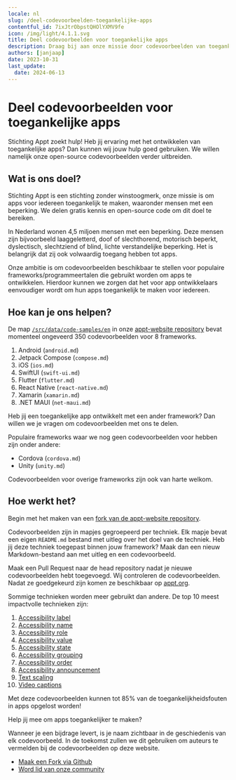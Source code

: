 ```yaml
---
locale: nl
slug: /deel-codevoorbeelden-toegankelijke-apps
contentful_id: 7ixJtrObpstQHOlYXMV9fe
icon: /img/light/4.1.1.svg
title: Deel codevoorbeelden voor toegankelijke apps
description: Draag bij aan onze missie door codevoorbeelden van toegankelijke apps te delen.
authors: [janjaap]
date: 2023-10-31
last_update:
  date: 2024-06-13
---
```


# Deel codevoorbeelden voor toegankelijke apps

Stichting Appt zoekt hulp! Heb jij ervaring met het ontwikkelen van toegankelijke apps? Dan kunnen wij jouw hulp goed gebruiken. We willen namelijk onze open-source codevoorbeelden verder uitbreiden.

## Wat is ons doel?

Stichting Appt is een stichting zonder winstoogmerk, onze missie is om apps voor iedereen toegankelijk te maken, waaronder mensen met een beperking. We delen gratis kennis en open-source code om dit doel te bereiken.

In Nederland wonen 4,5 miljoen mensen met een beperking. Deze mensen zijn bijvoorbeeld laaggeletterd, doof of slechthorend, motorisch beperkt, dyslectisch, slechtziend of blind, lichte verstandelijke beperking. Het is belangrijk dat zij ook volwaardig toegang hebben tot apps.

Onze ambitie is om codevoorbeelden beschikbaar te stellen voor populaire frameworks/programmeertalen die gebruikt worden om apps te ontwikkelen. Hierdoor kunnen we zorgen dat het voor app ontwikkelaars eenvoudiger wordt om hun apps toegankelijk te maken voor iedereen.

## Hoe kan je ons helpen?

De map [`/src/data/code-samples/en`](https://github.com/appt-org/appt-website/tree/develop/src/data/code-samples/en) in onze [appt-website repository](https://github.com/appt-org/appt-website) bevat momenteel ongeveerd 350 codevoorbeelden voor 8 frameworks.

1. Android (`android.md`)
2. Jetpack Compose (`compose.md`)
3. iOS (`ios.md`)
4. SwiftUI (`swift-ui.md`)
5. Flutter (`flutter.md`)
6. React Native (`react-native.md`)
7. Xamarin (`xamarin.md`)
8. .NET MAUI (`net-maui.md`)

Heb jij een toegankelijke app ontwikkelt met een ander framework? Dan willen we je vragen om codevoorbeelden met ons te delen.

Populaire frameworks waar we nog geen codevoorbeelden voor hebben zijn onder andere:

- Cordova (`cordova.md`)
- Unity (`unity.md`)

Codevoorbeelden voor overige frameworks zijn ook van harte welkom.

## Hoe werkt het?

Begin met het maken van een [fork van de appt-website repository](https://github.com/appt-org/appt-website/fork).

Codevoorbeelden zijn in mapjes gegroepeerd per techniek. Elk mapje bevat een eigen `README.md` bestand met uitleg over het doel van de techniek. Heb jij deze techniek toegepast binnen jouw framework? Maak dan een nieuw Markdown-bestand aan met uitleg en een codevoorbeeld.

Maak een Pull Request naar de head repository nadat je nieuwe codevoorbeelden hebt toegevoegd. Wij controleren de codevoorbeelden. Nadat ze goedgekeurd zijn komen ze beschikbaar op [appt.org](https://appt.org).

Sommige technieken worden meer gebruikt dan andere. De top 10 meest impactvolle technieken zijn:

1. [Accessibility label](https://github.com/appt-org/appt-website/tree/develop/src/data/code-samples/en/accessibility-label)
2. [Accessibility name](https://github.com/appt-org/appt-website/tree/develop/src/data/code-samples/en/accessibility-name)
3. [Accessibility role](https://github.com/appt-org/appt-website/tree/develop/src/data/code-samples/en/accessibility-role)
4. [Accessibility value](https://github.com/appt-org/appt-website/tree/develop/src/data/code-samples/en/accessibility-value)
5. [Accessibility state](https://github.com/appt-org/appt-website/tree/develop/src/data/code-samples/en/accessibility-state)
6. [Accessibility grouping](https://github.com/appt-org/appt-website/tree/develop/src/data/code-samples/en/accessibility-group)
7. [Accessibility order](https://github.com/appt-org/appt-website/tree/develop/src/data/code-samples/en/accessibility-order)
8. [Accessibility announcement](https://github.com/appt-org/appt-website/tree/develop/src/data/code-samples/en/accessibility-announcement)
9. [Text scaling](https://github.com/appt-org/appt-website/tree/develop/src/data/code-samples/en/text-scale)
10. [Video captions](https://github.com/appt-org/appt-website/tree/develop/src/data/code-samples/en/media-captions)

Met deze codevoorbeelden kunnen tot 85% van de toegankelijkheidsfouten in apps opgelost worden!

Help jij mee om apps toegankelijker te maken?

Wanneer je een bijdrage levert, is je naam zichtbaar in de geschiedenis van elk codevoorbeeld. In de toekomst zullen we dit gebruiken om auteurs te vermelden bij de codevoorbeelden op deze website.

- [Maak een Fork via Github](https://github.com/appt-org/appt-website/fork)
- [Word lid van onze community](https://appt.li/slack)
